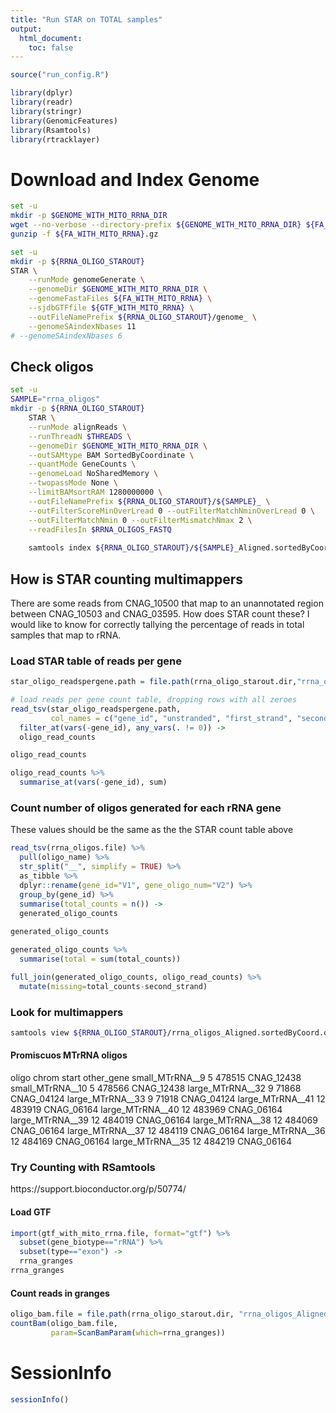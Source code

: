 ```yaml
---
title: "Run STAR on TOTAL samples"
output:
  html_document:
    toc: false
---
```


```r
source("run_config.R")

library(dplyr)
library(readr)
library(stringr)
library(GenomicFeatures)
library(Rsamtools)
library(rtracklayer)
```


# Download and Index Genome
```bash
set -u
mkdir -p $GENOME_WITH_MITO_RRNA_DIR
wget --no-verbose --directory-prefix ${GENOME_WITH_MITO_RRNA_DIR} ${FA_URL} 
gunzip -f ${FA_WITH_MITO_RRNA}.gz
```


```bash
set -u
mkdir -p ${RRNA_OLIGO_STAROUT}
STAR \
    --runMode genomeGenerate \
    --genomeDir $GENOME_WITH_MITO_RRNA_DIR \
    --genomeFastaFiles ${FA_WITH_MITO_RRNA} \
    --sjdbGTFfile ${GTF_WITH_MITO_RRNA} \
    --outFileNamePrefix ${RRNA_OLIGO_STAROUT}/genome_ \
    --genomeSAindexNbases 11
# --genomeSAindexNbases 6
```

## Check oligos
```bash
set -u
SAMPLE="rrna_oligos"
mkdir -p ${RRNA_OLIGO_STAROUT}
    STAR \
    --runMode alignReads \
    --runThreadN $THREADS \
    --genomeDir $GENOME_WITH_MITO_RRNA_DIR \
    --outSAMtype BAM SortedByCoordinate \
    --quantMode GeneCounts \
    --genomeLoad NoSharedMemory \
    --twopassMode None \
    --limitBAMsortRAM 1280000000 \
    --outFileNamePrefix ${RRNA_OLIGO_STAROUT}/${SAMPLE}_ \
    --outFilterScoreMinOverLread 0 --outFilterMatchNminOverLread 0 \
    --outFilterMatchNmin 0 --outFilterMismatchNmax 2 \
    --readFilesIn $RRNA_OLIGOS_FASTQ        
        
    samtools index ${RRNA_OLIGO_STAROUT}/${SAMPLE}_Aligned.sortedByCoord.out.bam
```

## How is STAR counting multimappers
There are some reads from CNAG_10500 that map to an unannotated region between CNAG_10503 and CNAG_03595.  How does STAR count these?  I would like to know for correctly tallying the percentage of reads in total samples that map to rRNA.

### Load STAR table of reads per gene
```r
star_oligo_readspergene.path = file.path(rrna_oligo_starout.dir,"rrna_oligos_ReadsPerGene.out.tab")

# load reads per gene count table, dropping rows with all zeroes
read_tsv(star_oligo_readspergene.path, 
         col_names = c("gene_id", "unstranded", "first_strand", "second_strand")) %>%
  filter_at(vars(-gene_id), any_vars(. != 0)) ->
  oligo_read_counts

oligo_read_counts

oligo_read_counts %>%
  summarise_at(vars(-gene_id), sum)
```

### Count number of oligos generated for each rRNA gene
These values should be the same as the the STAR count table above
```r
read_tsv(rrna_oligos.file) %>%
  pull(oligo_name) %>%
  str_split("__", simplify = TRUE) %>%
  as_tibble %>%
  dplyr::rename(gene_id="V1", gene_oligo_num="V2") %>%
  group_by(gene_id) %>%
  summarise(total_counts = n()) ->
  generated_oligo_counts
  
generated_oligo_counts

generated_oligo_counts %>%
  summarise(total = sum(total_counts))
```

```r
full_join(generated_oligo_counts, oligo_read_counts) %>%
  mutate(missing=total_counts-second_strand)
```

### Look for multimappers
```bash
samtools view ${RRNA_OLIGO_STAROUT}/rrna_oligos_Aligned.sortedByCoord.out.bam | grep -v NH:i:1 | cut -f1,3-4
```

#### Promiscuos MTrRNA oligos
oligo chrom start other_gene
small_MTrRNA__9	5	478515 CNAG_12438
small_MTrRNA__10	5	478566  CNAG_12438
large_MTrRNA__32	9	71868 CNAG_04124
large_MTrRNA__33	9	71918 CNAG_04124
large_MTrRNA__41	12	483919  CNAG_06164
large_MTrRNA__40	12	483969  CNAG_06164
large_MTrRNA__39	12	484019  CNAG_06164
large_MTrRNA__38	12	484069  CNAG_06164
large_MTrRNA__37	12	484119  CNAG_06164
large_MTrRNA__36	12	484169  CNAG_06164
large_MTrRNA__35	12	484219  CNAG_06164

### Try Counting with RSamtools
https://support.bioconductor.org/p/50774/

#### Load GTF
```r
import(gtf_with_mito_rrna.file, format="gtf") %>%
  subset(gene_biotype=="rRNA") %>%
  subset(type=="exon") ->
  rrna_granges
rrna_granges
```

#### Count reads in granges
```r
oligo_bam.file = file.path(rrna_oligo_starout.dir, "rrna_oligos_Aligned.sortedByCoord.out.bam")
countBam(oligo_bam.file,
         param=ScanBamParam(which=rrna_granges))
```



# SessionInfo
```r
sessionInfo()
```
